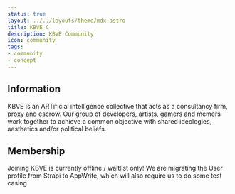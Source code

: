 ```yaml
---
status: true
layout: ../../layouts/theme/mdx.astro
title: KBVE C
description: KBVE Community
icon: community
tags:
- community
- concept
---
```


## Information

KBVE is an ARTificial intelligence collective that acts as a consultancy firm, proxy and escrow. 
Our group of developers, artists, gamers and memers work together to achieve a common objective with shared ideologies, aesthetics and/or political beliefs.


## Membership

Joining KBVE is currently offline / waitlist only!
We are migrating the User profile from Strapi to AppWrite, which will also require us to do some test casing.